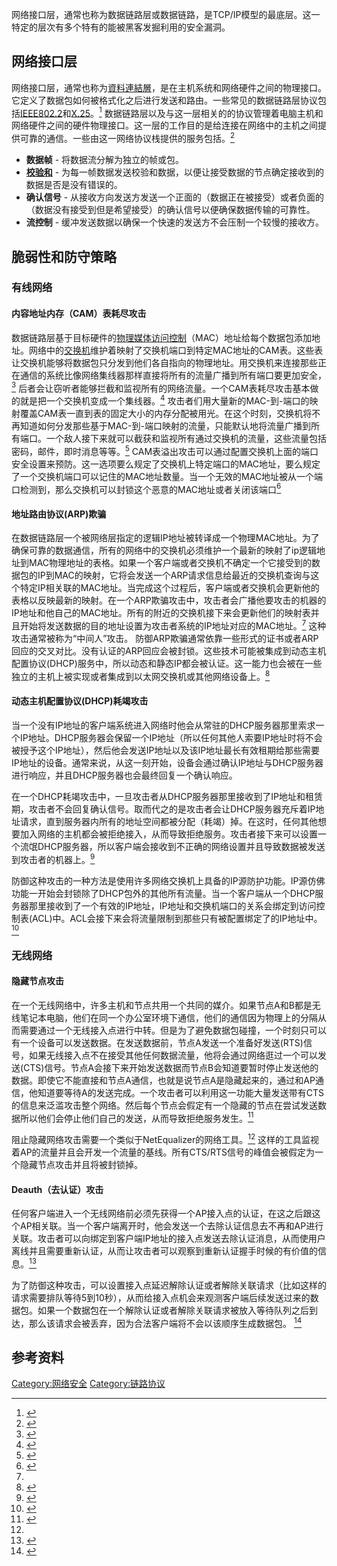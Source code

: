 {{NoteTA |G1=IT
|1=zh-hans:数据链路层;zh-hk:資料鏈結層;zh-tw:資料連結層;}}

网络接口层，通常也称为数据链路层或数据链路，是TCP/IP模型的最底层。这一特定的层次有多个特有的能被黑客发掘利用的安全漏洞。

== 网络接口层 ==
网络接口层，通常也称为[[数据链路层|資料連結層]]，是在主机系统和网络硬件之间的物理接口。它定义了数据包如何被格式化之后进行发送和路由。一些常见的数据链路层协议包括[[IEEE_802.2|IEEE802.2]]和[[X.25|X.25]]。<ref name="layers2">{{cite web|url=http://sourcedaddy.com/windows-xp/the-tcp-ip-protocol-framework.html|title=The TCP/IP Protocol Framework|accessdate=8 February 2013|archive-date=2021-02-27|archive-url=https://web.archive.org/web/20210227160128/https://sourcedaddy.com/windows-xp/the-tcp-ip-protocol-framework.html|dead-url=no}}</ref> 数据链路层以及与这一层相关的的协议管理着电脑主机和网络硬件之间的硬件物理接口。这一层的工作目的是给连接在网络中的主机之间提供可靠的通信。一些由这一网络协议栈提供的服务包括。<ref>{{cite web|url=http://web.cs.wpi.edu/~cs4514/b98/week3-dll/week3-dll.html|title=Data Link Layer|accessdate=8 February 2013|archive-date=2021-02-27|archive-url=https://web.archive.org/web/20210227035759/http://web.cs.wpi.edu/~cs4514/b98/week3-dll/week3-dll.html|dead-url=no}}</ref>
* '''数据帧''' - 将数据流分解为独立的帧或包。
* '''[[校验和|校验和]]''' - 为每一帧数据发送校验和数据，以便让接受数据的节点确定接收到的数据是否是没有错误的。
* '''确认信号''' - 从接收方向发送方发送一个正面的（数据正在被接受）或者负面的（数据没有接受到但是希望接受）的确认信号以便确保数据传输的可靠性。
* '''流控制''' - 缓冲发送数据以确保一个快速的发送方不会压制一个较慢的接收方。

== 脆弱性和防守策略 ==

=== 有线网络 ===

==== 内容地址内存（CAM）表耗尽攻击 ====
数据链路层基于目标硬件的[[MAC地址|物理媒体访问控制]]（MAC）地址给每个数据包添加地址。网络中的[[網路交換器|交换机]]维护着映射了交换机端口到特定MAC地址的CAM表。这些表让交换机能够将数据包只分发到他们各自指向的物理地址。用交换机来连接那些正在通信的系统比像网络集线器那样直接将所有的流量广播到所有端口要更加安全，<ref>{{cite web|url=http://isis.poly.edu/courses/cs996-pent-test-f2004/Lectures/pre1.pdf|title=CAM Table & STP Attacks|accessdate=8 February 2013|publisher=Polytechnic Institute of New York University|archive-date=2010-06-13|archive-url=https://web.archive.org/web/20100613190731/http://isis.poly.edu/courses/cs996-pent-test-f2004/Lectures/pre1.pdf|dead-url=no}}</ref> 后者会让窃听者能够拦截和监视所有的网络流量。一个CAM表耗尽攻击基本做的就是把一个交换机变成一个集线器。<ref name="SANS">{{cite web|url=http://www.sans.org/reading_room/whitepapers/detection/detecting-responding-data-link-layer-attacks_33513|title=Detecting and Responding to Data Link Layer Attacks|accessdate=8 February 2013|last=O'Connor|first=Terrence|publisher=SANS Institute|archive-date=2013-03-22|archive-url=https://web.archive.org/web/20130322192802/http://www.sans.org/reading_room/whitepapers/detection/detecting-responding-data-link-layer-attacks_33513|dead-url=no}}</ref>   攻击者们用大量新的MAC-到-端口的映射覆盖CAM表一直到表的固定大小的内存分配被用光。在这个时刻，交换机将不再知道如何分发那些基于MAC-到-端口映射的流量，只能默认地将流量广播到所有端口。一个敌人接下来就可以截获和监视所有通过交换机的流量，这些流量包括密码，邮件，即时消息等等。<ref>{{cite web|url=http://dakeung.com/2011/12/20/switch-security-dhcp-starvation-and-flooding-cam-tables-fail-open-part-1/|title=Switch Security – DHCP Starvation and Flooding CAM Tables (Fail Open) Part 1|accessdate=8 February 2013|last=Akeung|first=Darryl|deadurl=yes|archiveurl=https://web.archive.org/web/20130202040743/http://dakeung.com/2011/12/20/switch-security-dhcp-starvation-and-flooding-cam-tables-fail-open-part-1/|archivedate=2013年2月2日}}</ref> CAM表溢出攻击可以通过配置交换机上面的端口安全设置来预防。这一选项要么规定了交换机上特定端口的MAC地址，要么规定了一个交换机端口可以记住的MAC地址数量。当一个无效的MAC地址被从一个端口检测到，那么交换机可以封锁这个恶意的MAC地址或者关闭该端口<ref>{{cite web|url=http://www.javvin.com/networksecurity/NetworkSecurity.html|title=Network Security at the Data Link Layer (Layer 2) of LAN|accessdate=14 February 2013|publisher=Javvin Network Management & Security|deadurl=yes|archiveurl=https://archive.is/20130411061206/http://www.javvin.com/networksecurity/NetworkSecurity.html|archivedate=2013年4月11日}}</ref>

==== 地址路由协议(ARP)欺骗 ====
在数据链路层一个被网络层指定的逻辑IP地址被转译成一个物理MAC地址。为了确保可靠的数据通信，所有的网络中的交换机必须维护一个最新的映射了ip逻辑地址到MAC物理地址的表格。如果一个客户端或者交换机不确定一个它接受到的数据包的IP到MAC的映射，它将会发送一个ARP请求信息给最近的交换机查询与这个特定IP相关联的MAC地址。当完成这个过程后，客户端或者交换机会更新他的表格以反映最新的映射。在一个ARP欺骗攻击中，攻击者会广播他要攻击的机器的IP地址和他自己的MAC地址。所有的附近的交换机接下来会更新他们的映射表并且开始将发送数据的目的地址设置为攻击者系统的IP地址对应的MAC地址。<ref name="SANS" />  这种攻击通常被称为“中间人”攻击。 防御ARP欺骗通常依靠一些形式的证书或者ARP回应的交叉对比。没有认证的ARP回应会被封锁。这些技术可能被集成到动态主机配置协议(DHCP)服务中，所以动态和静态IP都会被认证。这一能力也会被在一些独立的主机上被实现或者集成到以太网交换机或其他网络设备上。<ref>{{cite web|url=http://think-security.com/arp-spoofing-attack-and-defense/|title=ARP Spoofing Attack and Defense|accessdate=14 February 2013|last=Gmoskov|archive-date=2018-08-16|archive-url=https://web.archive.org/web/20180816123734/http://think-security.com/arp-spoofing-attack-and-defense/|dead-url=no}}</ref>

==== 动态主机配置协议(DHCP)耗竭攻击 ====
当一个没有IP地址的客户端系统进入网络时他会从常驻的DHCP服务器那里索求一个IP地址。DHCP服务器会保留一个IP地址（所以任何其他人索要IP地址时将不会被授予这个IP地址），然后他会发送IP地址以及该IP地址最长有效租期给那些需要IP地址的设备。通常来说，从这一刻开始，设备会通过确认IP地址与DHCP服务器进行响应，并且DHCP服务器也会最终回复一个确认响应。

在一个DHCP耗竭攻击中，一旦攻击者从DHCP服务器那里接收到了IP地址和租赁期，攻击者不会回复确认信号。取而代之的是攻击者会让DHCP服务器充斥着IP地址请求，直到服务器内所有的地址空间都被分配（耗竭）掉。在这时，任何其他想要加入网络的主机都会被拒绝接入，从而导致拒绝服务。攻击者接下来可以设置一个流氓DHCP服务器，所以客户端会接收到不正确的网络设置并且导致数据被发送到攻击者的机器上。<ref>{{cite web|url=http://dhcpstarv.sourceforge.net/|title=Dhcpstarv - DHCP Starvation Utility|accessdate=14 February 2013|last=Dmitry|first=Davletbaev|publisher=SourceForge.net|archive-date=2021-04-14|archive-url=https://web.archive.org/web/20210414062302/http://dhcpstarv.sourceforge.net/|dead-url=no}}</ref>

防御这种攻击的一种方法是使用许多网络交换机上具备的IP源防护功能。IP源仿佛功能一开始会封锁除了DHCP包外的其他所有流量。当一个客户端从一个DHCP服务器那里接收到了一个有效的IP地址，IP地址和交换机端口的关系会绑定到访问控制表(ACL)中。ACL会接下来会将流量限制到那些只有被配置绑定了的IP地址中。<ref>{{cite web|url=http://icon.clnchina.com.cn/attachment/0/7/8/8870_Mitigating%20Layer%202%20Attacks.pdf|title=Mitigating Layer 2 Attacks|accessdate=14 February 2013}}{{dead link|date=2018年1月 |bot=InternetArchiveBot |fix-attempted=yes }}</ref>

=== 无线网络 ===

==== 隐藏节点攻击 ====
在一个无线网络中，许多主机和节点共用一个共同的媒介。如果节点A和B都是无线笔记本电脑，他们在同一个办公室环境下通信，他们的通信因为物理上的分隔从而需要通过一个无线接入点进行中转。但是为了避免数据包碰撞，一个时刻只可以有一个设备可以发送数据。在发送数据前，节点A发送一个准备好发送(RTS)信号，如果无线接入点不在接受其他任何数据流量，他将会通过网络逛过一个可以发送(CTS)信号。节点A会接下来开始发送数据而节点B会知道要暂时停止发送他的数据。即使它不能直接和节点A通信，也就是说节点A是隐藏起来的，通过和AP通信，他知道要等待A的发送完成。一个攻击者可以利用这一功能大量发送带有CTS的信息来泛滥攻击整个网络。然后每个节点会假定有一个隐藏的节点在尝试发送数据所以他们会停止他们自己的发送，从而导致拒绝服务发生。<ref name="hiddennode">{{cite web|url=http://www.netequalizer.com/Hidden_Node_White_Paper.php|title=NetEqualizer Lite and Hidden Nodes: A Real Solution to a Virtual Problem|accessdate=14 February 2013|publisher=NetEqualizer|archive-date=2020-08-15|archive-url=https://web.archive.org/web/20200815011631/http://netequalizer.com/Hidden_Node_White_Paper.php|dead-url=no}}</ref>

阻止隐藏网络攻击需要一个类似于NetEqualizer的网络工具。<ref name="hiddennode" />  这样的工具监视着AP的流量并且会开发一个流量的基线。所有CTS/RTS信号的峰值会被假定为一个隐藏节点攻击并且将被封锁掉。

==== Deauth（去认证）攻击 ====
任何客户端进入一个无线网络前必须先获得一个AP接入点的认证，在这之后跟这个AP相关联。当一个客户端离开时，他会发送一个去除认证信息去不再和AP进行关联。攻击者可以向绑定到客户端IP地址的接入点发送去除认证消息，从而使用户离线并且需要重新认证，从而让攻击者可以观察到重新认证握手时候的有价值的信息。<ref>{{cite web|url=http://www.aircrack-ng.org/doku.php?id=deauthentication|title=Deauthentication|accessdate=14 February 2013|publisher=Aircrack-ng|archive-date=2021-05-02|archive-url=https://web.archive.org/web/20210502095735/https://www.aircrack-ng.org/doku.php?id=deauthentication|dead-url=no}}</ref>

为了防御这种攻击，可以设置接入点延迟解除认证或者解除关联请求（比如这样的请求需要排队等待5到10秒），从而给接入点机会来观测客户端后续发送过来的数据包。如果一个数据包在一个解除认证或者解除关联请求被放入等待队列之后到达，那么该请求会被丢弃，因为合法客户端将不会以该顺序生成数据包。 <ref>{{cite web|url=http://sysnet.ucsd.edu/~bellardo/pubs/usenix-sec03-80211dos-html/node11.html|title=Deauthentication Attack|accessdate=14 February 2013|last=Bellado|first=John|work=Proceedings of the USENIX Security Symposium, Aug 2003|archive-url=https://web.archive.org/web/20171214024338/http://www.sysnet.ucsd.edu/~bellardo/pubs/usenix-sec03-80211dos-html/node11.html|archive-date=2017-12-14|dead-url=yes}}</ref>

== 参考资料 ==
{{Reflist}}

[[Category:网络安全|Category:网络安全]]
[[Category:链路协议|Category:链路协议]]